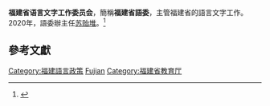 {{Infobox PRCG
|机构名称 = 福建省语言文字工作委员会
|标志1    = Red star.svg
|标志1说明 =
|职位1    = 語委辦主任
|人员1    = [[苏贻堆|苏贻堆]] (2020)
|职位2    = 
|人员2    =
|人数2    = 
|成立时间 =
|业务上级 = [[國家語委|國家語委]]
|组织上级 = [[福建省教育廳|福建省教育廳]]
|机构类型 = 
|中共上级 = 
|中共本级 = 
|行政级别 = 
|前身     =
|地址1    =
|邮编1    =
|官网     =
|电话1    =
|电话2    =
|传真1    =
|image1   =
|caption1 = 
}}
'''福建省语言文字工作委员会'''，簡稱'''福建省語委'''，主管福建省的語言文字工作。2020年，語委辦主任[[苏贻堆|苏贻堆]]。<ref>{{cite news|title=教育部语言文字信息管理司田立新司长莅临厦门大学宣传贯彻第四届全国语言文字会议精神|newspaper= [[厦门大学|厦门大学]]人文学院|date=2021-01-06 |last=|first=|url=https://rwxy.xmu.edu.cn/2021/0106/c9686a425276/page.htm|archiveurl=https://archive.is/EJeex|archivedate=2021-01-31}}</ref>

==參考文獻==
{{reflist}}

[[Category:福建語言政策|Category:福建語言政策]]
[[Category:省级语言文字工作委员会|Fujian]]
[[Category:福建省教育厅|Category:福建省教育厅]]